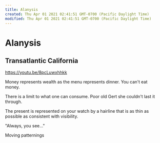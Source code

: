 ```yaml
---
title: Alanysis
created: Thu Apr 01 2021 02:41:51 GMT-0700 (Pacific Daylight Time)
modified: Thu Apr 01 2021 02:41:51 GMT-0700 (Pacific Daylight Time)
---
```

# Alanysis
## Transatlantic California

https://youtu.be/8pcLuwxhhkk

Money represents wealth as the menu represents dinner. You can't eat money.

There is a limit to what one can consume.
Poor old Gert she couldn't last it through.

The present is represented on your watch by a hairline that is as thin as possible as consistent with visibility.

"Always, you see..."

Moving patternings